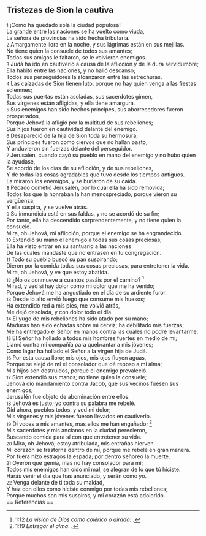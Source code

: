 == Tristezas de Sion la cautiva ==

{{anchor|1}} <small>1</small> ¡Cómo ha quedado sola la ciudad populosa!<br>
La grande entre las naciones se ha vuelto como viuda,<br>
La señora de provincias ha sido hecha tributaria.<br>
{{anchor|2}} <small>2</small> Amargamente llora en la noche, y sus lágrimas están en sus mejillas.<br>
No tiene quien la consuele de todos sus amantes;<br>
Todos sus amigos le faltaron, se le volvieron enemigos.<br>
{{anchor|3}} <small>3</small> Judá ha ido en cautiverio a causa de la aflicción y de la dura servidumbre;<br>
Ella habitó entre las naciones, y no halló descanso;<br>
Todos sus perseguidores la alcanzaron entre las estrechuras.<br>
{{anchor|4}} <small>4</small> Las calzadas de Sion tienen luto, porque no hay quien venga a las fiestas solemnes;<br>
Todas sus puertas están asoladas, sus sacerdotes gimen,<br>
Sus vírgenes están afligidas, y ella tiene amargura.<br>
{{anchor|5}} <small>5</small> Sus enemigos han sido hechos príncipes, sus aborrecedores fueron prosperados,<br>
Porque Jehová la afligió por la multitud de sus rebeliones;<br>
Sus hijos fueron en cautividad delante del enemigo.<br>
{{anchor|6}} <small>6</small> Desapareció de la hija de Sion toda su hermosura;<br>
Sus príncipes fueron como ciervos que no hallan pasto,<br>
Y anduvieron sin fuerzas delante del perseguidor.<br>
{{anchor|7}} <small>7</small> Jerusalén, cuando cayó su pueblo en mano del enemigo y no hubo quien la ayudase,<br>
Se acordó de los días de su aflicción, y de sus rebeliones,<br>
Y de todas las cosas agradables que tuvo desde los tiempos antiguos.<br>
La miraron los enemigos, y se burlaron de su caída.<br>
{{anchor|8}} <small>8</small> Pecado cometió Jerusalén, por lo cual ella ha sido removida;<br>
Todos los que la honraban la han menospreciado, porque vieron su vergüenza;<br>
Y ella suspira, y se vuelve atrás.<br>
{{anchor|9}} <small>9</small> Su inmundicia está en sus faldas, y no se acordó de su fin;<br>
Por tanto, ella ha descendido sorprendentemente, y no tiene quien la consuele.<br>
Mira, oh Jehová, mi aflicción, porque el enemigo se ha engrandecido.<br>
{{anchor|10}} <small>10</small> Extendió su mano el enemigo a todas sus cosas preciosas;<br>
Ella ha visto entrar en su santuario a las naciones<br>
De las cuales mandaste que no entrasen en tu congregación.<br>
{{anchor|11}} <small>11</small> Todo su pueblo buscó su pan suspirando;<br>
Dieron por la comida todas sus cosas preciosas, para entretener la vida.<br>
Mira, oh Jehová, y ve que estoy abatida.<br>
{{anchor|12}} <small>12</small> ¿No os conmueve a cuantos pasáis por el camino? <ref>1:12 ''La visión de Dios como colérico o airado'': {{lib|LU|4|3|2}}.</ref><br>
Mirad, y ved si hay dolor como mi dolor que me ha venido;<br>
Porque Jehová me ha angustiado en el día de su ardiente furor.<br>
{{anchor|13}} <small>13</small> Desde lo alto envió fuego que consume mis huesos;<br>
Ha extendido red a mis pies, me volvió atrás,<br>
Me dejó desolada, y con dolor todo el día.<br>
{{anchor|14}} <small>14</small> El yugo de mis rebeliones ha sido atado por su mano;<br>
Ataduras han sido echadas sobre mi cerviz; ha debilitado mis fuerzas;<br>
Me ha entregado el Señor en manos contra las cuales no podré levantarme.<br>
{{anchor|15}} <small>15</small> El Señor ha hollado a todos mis hombres fuertes en medio de mí;<br>
Llamó contra mí compañía para quebrantar a mis jóvenes;<br>
Como lagar ha hollado el Señor a la virgen hija de Judá.<br>
{{anchor|16}} <small>16</small> Por esta causa lloro; mis ojos, mis ojos fluyen aguas,<br>
Porque se alejó de mí el consolador que dé reposo a mi alma;<br>
Mis hijos son destruidos, porque el enemigo prevaleció.<br>
{{anchor|17}} <small>17</small> Sion extendió sus manos; no tiene quien la consuele;<br>
Jehová dio mandamiento contra Jacob, que sus vecinos fuesen sus enemigos;<br>
Jerusalén fue objeto de abominación entre ellos.<br>
{{anchor|18}} <small>18</small> Jehová es justo; yo contra su palabra me rebelé.<br>
Oíd ahora, pueblos todos, y ved mi dolor;<br>
Mis vírgenes y mis jóvenes fueron llevados en cautiverio.<br>
{{anchor|19}} <small>19</small> Di voces a mis amantes, mas ellos me han engañado; <ref>1:19 ''Entregar el alma'': {{lib|LU|86|5|2}}.</ref><br>
Mis sacerdotes y mis ancianos en la ciudad perecieron,<br>
Buscando comida para sí con que entretener su vida.<br>
{{anchor|20}} <small>20</small> Mira, oh Jehová, estoy atribulada, mis entrañas hierven.<br>
Mi corazón se trastorna dentro de mí, porque me rebelé en gran manera.<br>
Por fuera hizo estragos la espada; por dentro señoreó la muerte.<br>
{{anchor|21}} <small>21</small> Oyeron que gemía, mas no hay consolador para mí;<br>
Todos mis enemigos han oído mi mal, se alegran de lo que tú hiciste.<br>
Harás venir el día que has anunciado, y serán como yo.<br>
{{anchor|22}} <small>22</small> Venga delante de ti toda su maldad,<br>
Y haz con ellos como hiciste conmigo por todas mis rebeliones;<br>
Porque muchos son mis suspiros, y mi corazón está adolorido.<br>
== Referencias ==

<references />
